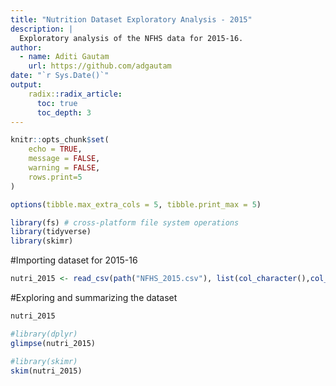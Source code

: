 ```yaml
---
title: "Nutrition Dataset Exploratory Analysis - 2015"
description: |
  Exploratory analysis of the NFHS data for 2015-16. 
author:
  - name: Aditi Gautam
    url: https://github.com/adgautam
date: "`r Sys.Date()`"
output: 
    radix::radix_article:
      toc: true
      toc_depth: 3
---
```


```r
knitr::opts_chunk$set(
	echo = TRUE,
	message = FALSE,
	warning = FALSE,
	rows.print=5
)

options(tibble.max_extra_cols = 5, tibble.print_max = 5)

library(fs) # cross-platform file system operations
library(tidyverse)
library(skimr)
```

#Importing dataset for 2015-16

```r
nutri_2015 <- read_csv(path("NFHS_2015.csv"), list(col_character(),col_character(),col_character(),col_character(),col_integer(),col_character(),col_character(),col_character(),col_double()))
```

#Exploring and summarizing the dataset

```r
nutri_2015
```

```r
#library(dplyr)
glimpse(nutri_2015)
```

```r
#library(skimr)
skim(nutri_2015)
```



